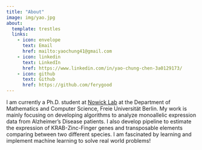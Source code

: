 ```yaml
---
title: "About"
image: img/yao.jpg
about:
  template: trestles
  links:
    - icon: envelope
      text: Email
      href: mailto:yaochung41@gmail.com
    - icon: linkedin
      text: LinkedIn
      href: https://www.linkedin.com/in/yao-chung-chen-3a0129173/
    - icon: github
      text: Github
      href: https://github.com/ferygood
---
```


I am currently a Ph.D. student at [Nowick Lab](http://nowicklab.info/) at the Department of Mathematics and Computer Science, Freie Universität Berlin. My work is mainly focusing on developing algorithms to analyze monoallelic expression data from Alzheimer's Disease patients. I also develop pipeline to estimate the expression of KRAB-Zinc-Finger genes and transposable elements comparing between two different species. I am fascinated by learning and implement machine learning to solve real world problems!
